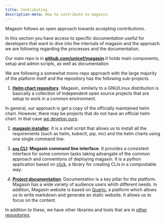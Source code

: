 ```yaml
---
title: Contributing
description-meta: How to contribute to magasin.
---
```

Magasin follows an open approach towards accepting contributions. 

In this section you have access to specific documentation useful for developers that want to dive into the internals of magasin and the approach we are following regarding the processes and the documentation.


Our main repo is in **[github.com/unicef/magasin](https://github.com/unicef/magasin)**.It holds main components, setup and admin scripts, as well as documentation

We are following a somewhat mono-repo approach with the large majority of the platform itself and the repository has the following sub-projects.

1. **[Helm chart repository](helm-repo-dev.qmd)**. Magasin, similarly to a GNU/Linux distribution is basically a collection of independent open source projects that are setup to work in a common environment.
  
  In general, our approach is get a copy of the officially maintained helm chart. However, there may be projects that do not have an official helm chart. In that case [we develop ours](./repositories.qmd).

2. **[magasin installer](installer-dev.qmd)**. It is a shell script that allows us to install all the requirements (such as helm, kubectl, pip, mc) and the helm charts using one single command line. 

3. **[`mag` CLI](https://github.com/unicef/magasin/tree/main/mag-cli/): Magasin command line interface**. It provides a consistent interface for some common tasks taking advangate of the common approach and conventions of deploying magasin. It is a python application based on [click](https://click.palletsprojects.com/en/8.1.x/), a library for creating CLIs in a compostable way. 

4. **[Project documentation](documentation.qmd)**: Documentation is a key pillar for the platform. Magasin has a wide variety of audience users whith  different needs. In addition, Magasin website is based on [Quarto](https://quarto.org/), a platform which allows us to write markdown and generate an static website. It allows us to focus on the content.

In addition to these, we have other libraries and tools that are in [other repositories](repositories.qmd).


